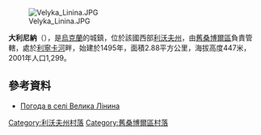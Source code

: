 [[Image:Velyka_Linina.JPG|right]]

{{coord|49|23|7|N|22|54|24|E|scale:100000|display=title}}

'''大利尼納'''（{{lang-uk|Велика Лінина}}），是[[烏克蘭|烏克蘭]]的城鎮，位於該國西部[[利沃夫州|利沃夫州]]，由[[舊桑博爾區|舊桑博爾區]]負責管轄，處於[[利寧卡河|利寧卡河]]畔，始建於1495年，面積2.88平方公里，海拔高度447米，2001年人口1,299。

==參考資料==
* [http://weather.in.ua/ua/l'vovskaja/2779 Погода в селі Велика Лінина] {{Wayback|url=http://weather.in.ua/ua/l'vovskaja/2779 |date=20111221120751 }}

[[Category:利沃夫州村落|Category:利沃夫州村落]]
[[Category:舊桑博爾區村落|Category:舊桑博爾區村落]]


{{Lviv-geo-stub}}